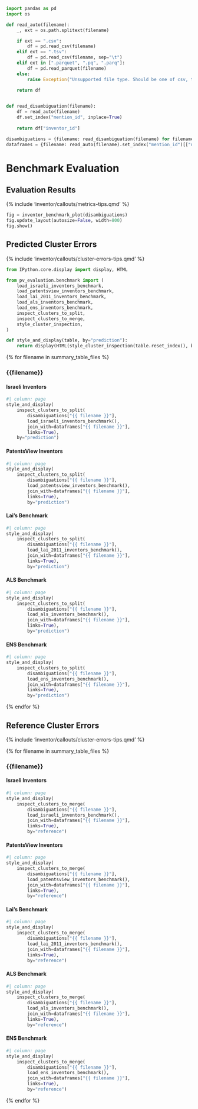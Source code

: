 ```python
import pandas as pd
import os

def read_auto(filename):
    _, ext = os.path.splitext(filename)

    if ext == ".csv":
        df = pd.read_csv(filename)
    elif ext == ".tsv":
        df = pd.read_csv(filename, sep="\t")
    elif ext in [".parquet", ".pq", ".parq"]:
        df = pd.read_parquet(filename)
    else:
        raise Exception("Unsupported file type. Should be one of csv, tsv, or parquet.")
    
    return df


def read_disambiguation(filename):
    df = read_auto(filename)
    df.set_index("mention_id", inplace=True)
    
    return df["inventor_id"]

disambiguations = {filename: read_disambiguation(filename) for filename in {{ summary_table_files }} }
dataframes = {filename: read_auto(filename).set_index("mention_id")[["name_first", "name_last"]] for filename in {{ summary_table_files }} }
```

# Benchmark Evaluation

::: {.panel-tabset}

## Evaluation Results

{% include 'inventor/callouts/metrics-tips.qmd' %}

:::{.column-body-outset}
```python
fig = inventor_benchmark_plot(disambiguations)
fig.update_layout(autosize=False, width=800)
fig.show()
```
:::

## Predicted Cluster Errors

{% include 'inventor/callouts/cluster-errors-tips.qmd' %}

```python
from IPython.core.display import display, HTML

from pv_evaluation.benchmark import (
    load_israeli_inventors_benchmark,
    load_patentsview_inventors_benchmark,
    load_lai_2011_inventors_benchmark,
    load_als_inventors_benchmark,
    load_ens_inventors_benchmark,
    inspect_clusters_to_split,
    inspect_clusters_to_merge,
    style_cluster_inspection,
)

def style_and_display(table, by="prediction"):
    return display(HTML(style_cluster_inspection(table.reset_index(), by=by).hide_index().to_html()))
```

::: {.panel-tabset}

{% for filename in summary_table_files %}

### {{filename}}

::: {.panel-tabset}

#### Israeli Inventors

```python
#| column: page
style_and_display(
    inspect_clusters_to_split(
        disambiguations["{{ filename }}"], 
        load_israeli_inventors_benchmark(),
        join_with=dataframes["{{ filename }}"],
        links=True), 
    by="prediction")
```

#### PatentsView Inventors

```python
#| column: page
style_and_display(
    inspect_clusters_to_split(
        disambiguations["{{ filename }}"], 
        load_patentsview_inventors_benchmark(),
        join_with=dataframes["{{ filename }}"],
        links=True), 
        by="prediction")
```

#### Lai's Benchmark

```python
#| column: page
style_and_display(
    inspect_clusters_to_split(
        disambiguations["{{ filename }}"], 
        load_lai_2011_inventors_benchmark(),
        join_with=dataframes["{{ filename }}"],
        links=True), 
        by="prediction")
```

#### ALS Benchmark

```python
#| column: page
style_and_display(
    inspect_clusters_to_split(
        disambiguations["{{ filename }}"], 
        load_als_inventors_benchmark(),
        join_with=dataframes["{{ filename }}"],
        links=True), 
        by="prediction")
```

#### ENS Benchmark

```python
#| column: page
style_and_display(
    inspect_clusters_to_split(
        disambiguations["{{ filename }}"], 
        load_ens_inventors_benchmark(),
        join_with=dataframes["{{ filename }}"],
        links=True), 
        by="prediction")
```

:::

{% endfor %}

:::

## Reference Cluster Errors

{% include 'inventor/callouts/cluster-errors-tips.qmd' %}

::: {.panel-tabset}

{% for filename in summary_table_files %}

### {{filename}}

::: {.panel-tabset}

#### Israeli Inventors

```python
#| column: page
style_and_display(
    inspect_clusters_to_merge(
        disambiguations["{{ filename }}"], 
        load_israeli_inventors_benchmark(),
        join_with=dataframes["{{ filename }}"],
        links=True), 
        by="reference")
```

#### PatentsView Inventors

```python
#| column: page
style_and_display(
    inspect_clusters_to_merge(
        disambiguations["{{ filename }}"], 
        load_patentsview_inventors_benchmark(),
        join_with=dataframes["{{ filename }}"],
        links=True), 
        by="reference")
``` 

#### Lai's Benchmark

```python
#| column: page
style_and_display(
    inspect_clusters_to_merge(
        disambiguations["{{ filename }}"], 
        load_lai_2011_inventors_benchmark(),
        join_with=dataframes["{{ filename }}"],
        links=True), 
        by="reference")
``` 

#### ALS Benchmark

```python
#| column: page
style_and_display(
    inspect_clusters_to_merge(
        disambiguations["{{ filename }}"], 
        load_als_inventors_benchmark(),
        join_with=dataframes["{{ filename }}"],
        links=True), 
        by="reference")
```

#### ENS Benchmark

```python
#| column: page
style_and_display(
    inspect_clusters_to_merge(
        disambiguations["{{ filename }}"], 
        load_ens_inventors_benchmark(),
        join_with=dataframes["{{ filename }}"],
        links=True), 
        by="reference")
```

:::

{% endfor %}

:::

:::
